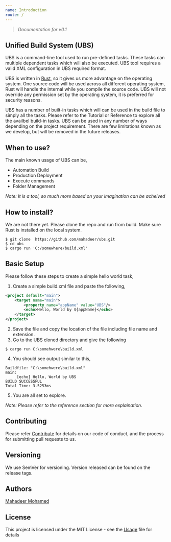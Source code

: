 ```yaml
---
name: Introduction
route: /
---
```


> *Documentation for v0.1*

## Unified Build System (UBS)
UBS is a command-line tool used to run pre-defined tasks. These tasks can multiple dependent tasks which will also be executed. UBS tool requires a valid XML configuration in UBS required format. 

UBS is written in [Rust](https://www.rust-lang.org/), so it gives us more advantage on the operating system. One source code will be used across all different operating system, Rust will handle the internal while you compile the source code. UBS will not override any permission set by the operating system, it is preferred for security reasons.

UBS has a number of built-in tasks which will can be used in the build file to simply all the tasks. Please refer to the Tutorial or Reference to explore all the availbel build-in tasks. UBS can be used in any number of ways depending on the project requirement. There are few limitations known as we develop, but will be removed in the future releases.

## When to use?
The main known usage of UBS can be,
 - Automation Build
 - Production Deployment
 - Execute commands
 - Folder Management

*Note: It is a tool, so much more based on your imagination can be acheived*

## How to install?
We are not there yet. Please clone the repo and run from build. Make sure Rust is installed on the local system.
```
$ git clone  https://github.com/mahadeer/ubs.git
$ cd ubs
$ cargo run 'C:/somewhere/build.xml'
```
## Basic Setup
Please follow these steps to create a simple hello world task,

1. Create a simple build.xml file and paste the following,
```xml
<project default="main">
    <target name="main">
        <property name="appName" value="UBS"/>
        <echo>Hello, World by ${appName}</echo>
    </target>
</project>
```
2. Save the file and copy the location of the file including file name and extension.
3. Go to the UBS cloned directory and give the following
```
$ cargo run C:\somehwere\build.xml
```
4. You should see output similar to this,
```
Buildfile: "C:\somehwere\build.xml"
main:
     [echo] Hello, World by UBS
BUILD SUCCESSFUL
Total Time: 3.5253ms
```
5. You are all set to explore.

*Note: Please refer to the reference section for more explaination.*

## Contributing
Please refer [Contribute](https://mahadeer.github.io/ubs/contribute) for details on our code of conduct, and the process for submitting pull requests to us.

## Versioning
We use SemVer for versioning. Version released can be found on the release tags.

## Authors
[Mahadeer Mohamed](https://mahadeer.github.io/)

## License
This project is licensed under the MIT License - see the [Usage](https://mahadeer.github.io/ubs/usage-policy) file for details
